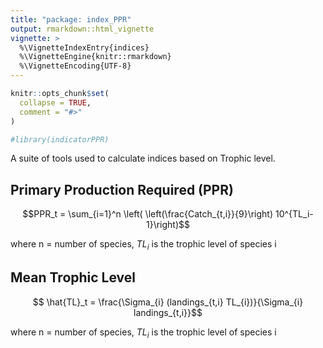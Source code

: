 ```yaml
---
title: "package: index_PPR"
output: rmarkdown::html_vignette
vignette: >
  %\VignetteIndexEntry{indices}
  %\VignetteEngine{knitr::rmarkdown}
  %\VignetteEncoding{UTF-8}
---
```


```r
knitr::opts_chunk$set(
  collapse = TRUE,
  comment = "#>"
)
```

```r
#library(indicatorPPR)
```

A suite of tools used to calculate indices based on Trophic level.

## Primary Production Required (PPR)

$$PPR_t = \sum_{i=1}^n \left( \left(\frac{Catch_{t,i}}{9}\right) 10^{TL_i-1}\right)$$

where n = number of species, $TL_i$ is the trophic level of species i

## Mean Trophic Level 

$$ \hat{TL}_t = \frac{\Sigma_{i} (landings_{t,i}  TL_{i})}{\Sigma_{i} landings_{t,i}}$$

where n = number of species, $TL_{i}$ is the trophic level of species i
